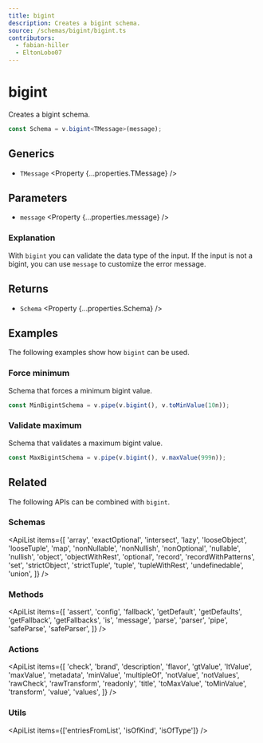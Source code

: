 ```yaml
---
title: bigint
description: Creates a bigint schema.
source: /schemas/bigint/bigint.ts
contributors:
  - fabian-hiller
  - EltonLobo07
---
```



# bigint

Creates a bigint schema.

```ts
const Schema = v.bigint<TMessage>(message);
```

## Generics

- `TMessage` <Property {...properties.TMessage} />

## Parameters

- `message` <Property {...properties.message} />

### Explanation

With `bigint` you can validate the data type of the input. If the input is not a bigint, you can use `message` to customize the error message.

## Returns

- `Schema` <Property {...properties.Schema} />

## Examples

The following examples show how `bigint` can be used.

### Force minimum

Schema that forces a minimum bigint value.

```ts
const MinBigintSchema = v.pipe(v.bigint(), v.toMinValue(10n));
```

### Validate maximum

Schema that validates a maximum bigint value.

```ts
const MaxBigintSchema = v.pipe(v.bigint(), v.maxValue(999n));
```

## Related

The following APIs can be combined with `bigint`.

### Schemas

<ApiList
  items={[
    'array',
    'exactOptional',
    'intersect',
    'lazy',
    'looseObject',
    'looseTuple',
    'map',
    'nonNullable',
    'nonNullish',
    'nonOptional',
    'nullable',
    'nullish',
    'object',
    'objectWithRest',
    'optional',
    'record',
    'recordWithPatterns',
    'set',
    'strictObject',
    'strictTuple',
    'tuple',
    'tupleWithRest',
    'undefinedable',
    'union',
  ]}
/>

### Methods

<ApiList
  items={[
    'assert',
    'config',
    'fallback',
    'getDefault',
    'getDefaults',
    'getFallback',
    'getFallbacks',
    'is',
    'message',
    'parse',
    'parser',
    'pipe',
    'safeParse',
    'safeParser',
  ]}
/>

### Actions

<ApiList
  items={[
    'check',
    'brand',
    'description',
    'flavor',
    'gtValue',
    'ltValue',
    'maxValue',
    'metadata',
    'minValue',
    'multipleOf',
    'notValue',
    'notValues',
    'rawCheck',
    'rawTransform',
    'readonly',
    'title',
    'toMaxValue',
    'toMinValue',
    'transform',
    'value',
    'values',
  ]}
/>

### Utils

<ApiList items={['entriesFromList', 'isOfKind', 'isOfType']} />
